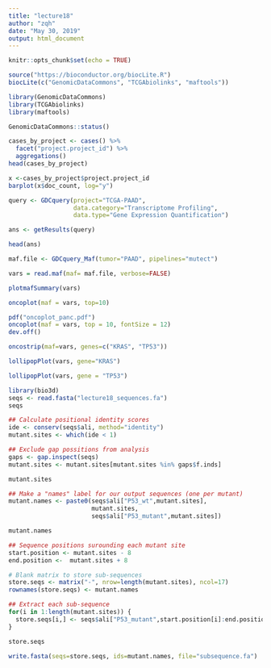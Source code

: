 ```yaml
---
title: "lecture18"
author: "zqh"
date: "May 30, 2019"
output: html_document
---
```


```r
knitr::opts_chunk$set(echo = TRUE)
```
```r
source("https://bioconductor.org/biocLite.R")
biocLite(c("GenomicDataCommons", "TCGAbiolinks", "maftools"))
```

```r
library(GenomicDataCommons)
library(TCGAbiolinks)
library(maftools)
```

```r
GenomicDataCommons::status()
```
```r
cases_by_project <- cases() %>%
  facet("project.project_id") %>%
  aggregations()
head(cases_by_project)
```
```r

x <-cases_by_project$project.project_id
barplot(x$doc_count, log="y")
```


```r
query <- GDCquery(project="TCGA-PAAD",
                  data.category="Transcriptome Profiling",
                  data.type="Gene Expression Quantification")

ans <- getResults(query)
```
```r
head(ans)
```
```r
maf.file <- GDCquery_Maf(tumor="PAAD", pipelines="mutect")
```
```r
vars = read.maf(maf= maf.file, verbose=FALSE)
```

```r
plotmafSummary(vars)
```
```r
oncoplot(maf = vars, top=10)
```

```r
pdf("oncoplot_panc.pdf")
oncoplot(maf = vars, top = 10, fontSize = 12)
dev.off()
```

```r
oncostrip(maf=vars, genes=c("KRAS", "TP53"))
```
```r
lollipopPlot(vars, gene="KRAS")
```
```r
lollipopPlot(vars, gene = "TP53")
```
```r
library(bio3d)
seqs <- read.fasta("lecture18_sequences.fa")
seqs
```

```r
## Calculate positional identity scores
ide <- conserv(seqs$ali, method="identity")
mutant.sites <- which(ide < 1) 

## Exclude gap possitions from analysis
gaps <- gap.inspect(seqs)
mutant.sites <- mutant.sites[mutant.sites %in% gaps$f.inds]

mutant.sites
```
```r
## Make a "names" label for our output sequences (one per mutant)
mutant.names <- paste0(seqs$ali["P53_wt",mutant.sites],
                       mutant.sites,
                       seqs$ali["P53_mutant",mutant.sites])

mutant.names

```

```r
## Sequence positions surounding each mutant site
start.position <- mutant.sites - 8
end.position <-  mutant.sites + 8

# Blank matrix to store sub-sequences
store.seqs <- matrix("-", nrow=length(mutant.sites), ncol=17)
rownames(store.seqs) <- mutant.names

## Extract each sub-sequence
for(i in 1:length(mutant.sites)) {
  store.seqs[i,] <- seqs$ali["P53_mutant",start.position[i]:end.position[i]]
}

store.seqs

```
```r
write.fasta(seqs=store.seqs, ids=mutant.names, file="subsequence.fa")
```

